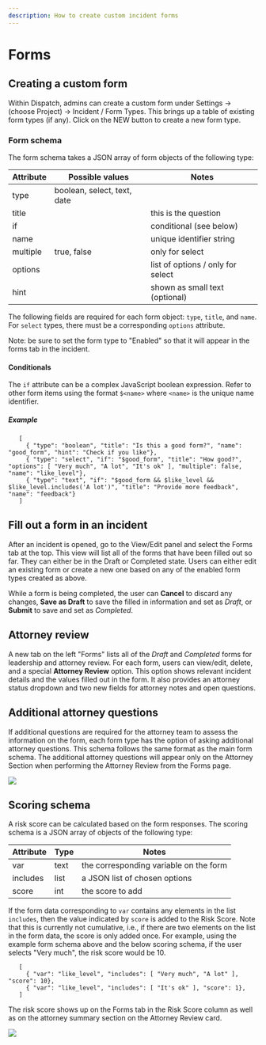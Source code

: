 ```yaml
---
description: How to create custom incident forms
---
```


# Forms

## Creating a custom form

Within Dispatch, admins can create a custom form under Settings -> (choose Project) -> Incident / Form Types. This brings up a table of existing form types (if any). Click on the NEW button to create a new form type.

### Form schema

The form schema takes a JSON array of form objects of the following type:

| Attribute | Possible values             | Notes                             |
| --------- | --------------------------- | --------------------------------- |
| type      | boolean, select, text, date |                                   |
| title     |                             | this is the question              |
| if        |                             | conditional (see below)           |
| name      |                             | unique identifier string          |
| multiple  | true, false                 | only for select                   |
| options   |                             | list of options / only for select |
| hint      |                             | shown as small text (optional)    |

The following fields are required for each form object: `type`, `title`, and `name`. For `select` types, there must be a corresponding `options` attribute.

Note: be sure to set the form type to "Enabled" so that it will appear in the forms tab in the incident.

#### Conditionals

The `if` attribute can be a complex JavaScript boolean expression. Refer to other form items using the format `$<name>` where `<name>` is the unique name identifier.

##### Example

```
   [
     { "type": "boolean", "title": "Is this a good form?", "name": "good_form", "hint": "Check if you like"},
     { "type": "select", "if": "$good_form", "title": "How good?", "options": [ "Very much", "A lot", "It's ok" ], "multiple": false, "name": "like_level"},
     { "type": "text", "if": "$good_form && $like_level && $like_level.includes('A lot')", "title": "Provide more feedback", "name": "feedback"}
   ]
```

## Fill out a form in an incident

After an incident is opened, go to the View/Edit panel and select the Forms tab at the top. This view will list all of the forms that have been filled out so far. They can either be in the Draft or Completed state. Users can either edit an existing form or create a new one based on any of the enabled form types created as above.

While a form is being completed, the user can **Cancel** to discard any changes, **Save as Draft** to save the filled in information and set as _Draft_, or **Submit** to save and set as _Completed_.

## Attorney review

A new tab on the left "Forms" lists all of the _Draft_ and _Completed_ forms for leadership and attorney review. For each form, users can view/edit, delete, and a special **Attorney Review** option. This option shows relevant incident details and the values filled out in the form. It also provides an attorney status dropdown and two new fields for attorney notes and open questions.

## Additional attorney questions

If additional questions are required for the attorney team to assess the information on the form, each form type has the option of asking additional attorney questions. This schema follows the same format as the main form schema. The additional attorney questions will appear only on the Attorney Section when performing the Attorney Review from the Forms page.

![](/img/attorney-section.png)

## Scoring schema

A risk score can be calculated based on the form responses. The scoring schema is a JSON array of objects of the following type:

| Attribute | Type | Notes                                  |
| --------- | ---- | -------------------------------------- |
| var       | text | the corresponding variable on the form |
| includes  | list | a JSON list of chosen options          |
| score     | int  | the score to add                       |

If the form data corresponding to `var` contains any elements in the list `includes`, then the value indicated by `score` is added to the Risk Score. Note that this is currently not cumulative, i.e., if there are two elements on the list in the form data, the score is only added once. For example, using the example form schema above and the below scoring schema, if the user selects "Very much", the risk score would be 10.

```
   [
     { "var": "like_level", "includes": [ "Very much", "A lot" ], "score": 10},
     { "var": "like_level", "includes": [ "It's ok" ], "score": 1},
   ]
```

The risk score shows up on the Forms tab in the Risk Score column as well as on the attorney summary section on the Attorney Review card.

![](/img/example-risk-score.png)
